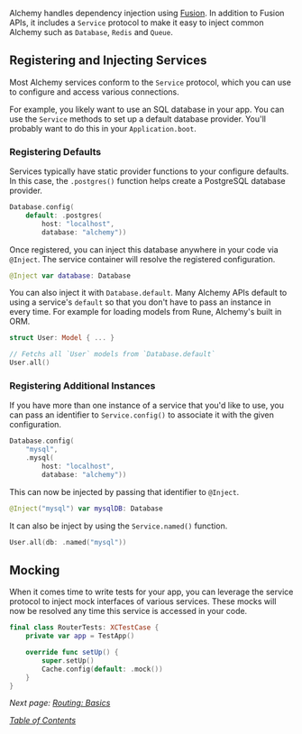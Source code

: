 Alchemy handles dependency injection using [Fusion](https://github.com/alchemy-swift/fusion). In addition to Fusion APIs, it includes a `Service` protocol to make it easy to inject common Alchemy such as `Database`, `Redis` and `Queue`.

## Registering and Injecting Services

Most Alchemy services conform to the `Service` protocol, which you can use to configure and access various connections.

For example, you likely want to use an SQL database in your app. You can use the `Service` methods to set up a default database provider. You'll probably want to do this in your `Application.boot`.

### Registering Defaults

Services typically have static provider functions to your configure defaults. In this case, the `.postgres()` function helps create a PostgreSQL database provider.

```swift
Database.config(
    default: .postgres(
        host: "localhost",
        database: "alchemy"))
```

Once registered, you can inject this database anywhere in your code via `@Inject`. The service container will resolve the registered configuration.

```swift
@Inject var database: Database
```

You can also inject it with `Database.default`. Many Alchemy APIs default to using a service's `default` so that you don't have to pass an instance in every time. For example for loading models from Rune, Alchemy's built in ORM.

```swift
struct User: Model { ... }

// Fetchs all `User` models from `Database.default`
User.all()
```

### Registering Additional Instances

If you have more than one instance of a service that you'd like to use, you can pass an identifier to `Service.config()` to associate it with the given configuration.

```swift
Database.config(
    "mysql",
    .mysql(
        host: "localhost",
        database: "alchemy"))
```

This can now be injected by passing that identifier to `@Inject`.

```swift
@Inject("mysql") var mysqlDB: Database
```

It can also be inject by using the `Service.named()` function.

```swift
User.all(db: .named("mysql"))
```

## Mocking

When it comes time to write tests for your app, you can leverage the service protocol to inject mock interfaces of various services. These mocks will now be resolved any time this service is accessed in your code.

```swift
final class RouterTests: XCTestCase {
    private var app = TestApp()

    override func setUp() {
        super.setUp()
        Cache.config(default: .mock())
    }
}
```

_Next page:_ [_Routing: Basics_](../essentials/3a_routingbasics.md)

[_Table of Contents_](../Docs/#docs)
